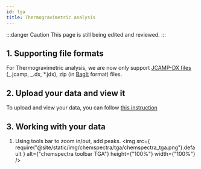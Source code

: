```yaml
---
id: tga
title: Thermogravimetric analysis
---
```


:::danger Caution
This page is still being edited and reviewed.
:::

## 1. Supporting file formats

For Thermogravimetric analysis, we are now only support [JCAMP-DX files](https://iupac.org/what-we-do/digital-standards/jcamp-dx/) (_.jcamp, _.dx, \*.jdx), zip (in [BagIt](https://en.wikipedia.org/wiki/BagIt) format) files.

## 2. Upload your data and view it

To upload and view your data, you can follow [this instruction](../chemspectra#2-analysing-data-in-chemotion-eln)

## 3. Working with your data

1. Using tools bar to zoom in/out, add peaks.
   <img
     src={
       require("@site/static/img/chemspectra/tga/chemspectra_tga.png").default
     }
     alt={"chemspectra toolbar TGA"}
     height={"100%"}
     width={"100%"}
   />
